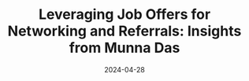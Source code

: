 ---
title: "Leveraging Job Offers for Networking and Referrals: Insights from Munna Das"
date: "2024-04-28"
tags: ["job search", "networking"]
draft: false
readtime: 1
authors: ['munnadas']
url: "https://www.linkedin.com/posts/munnadas_dataanalytics-dataengineering-data-activity-7190344949740048386-Kqfu"
summary: In his LinkedIn post, Munna Das outlines how to turn the continued interest from recruiters into opportunities for others, promoting a network of support within the professional community.
---